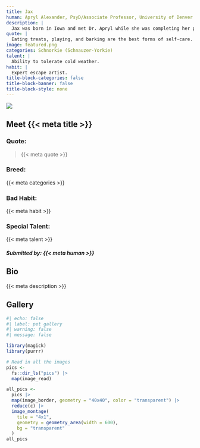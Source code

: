 ```yaml
---
title: Jax
human: Apryl Alexander, PsyD/Associate Professor, University of Denver
description: |
  Jax was born in Iowa and met Dr. Apryl while she was completing her postdoc in Minnesota. He has now lived in four different states but loves Colorado the most for all of its many dog parks and the frequent snow. Jax has a vibrant personality and loves nearly every animal and human he comes into contact with. He recently celebrated his 8th birthday--He typically celebrates his birthdays by coming to class at DU's master's in forensic psychology program and guest lectures on psychopathy.
quote: |
  Eating treats, playing, and barking are the best forms of self-care.
image: featured.png
categories: Schnorkie (Schnauzer-Yorkie)
talent: |
  Ability to tolerate cold weather.
habit: |
  Expert escape artist.
title-block-categories: false
title-block-banner: false
title-block-style: none
---
```


::: grid
::: {#about-pet-text .g-col-12 .g-col-md-6 .col-v-center}
![](featured.png){.lightbox}
:::

::: {.g-col-12 .g-col-md-6}
::: {simple-info}
# Meet {{< meta title >}}

### Quote: 

> {{< meta quote >}}

### Breed:

{{< meta categories >}}

### Bad Habit:

{{< meta habit >}}

### Special Talent:

{{< meta talent >}}
:::
:::
:::

##### Submitted by: {{< meta human >}}

## Bio

{{< meta description >}}

## Gallery

```r
#| echo: false
#| label: pet gallery
#| warning: false
#| message: false

library(magick)
library(purrr)

# Read in all the images
pics <-
  fs::dir_ls("pics") |>
  map(image_read)

all_pics <-
  pics |>
  map(image_border, geometry = "40x40", color = "transparent") |>
  reduce(c) |>
  image_montage(
    tile = "4x1",
    geometry = geometry_area(width = 600),
    bg = "transparent"
  )
all_pics
```